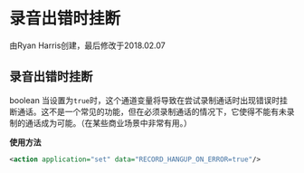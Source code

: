 # 录音出错时挂断

由Ryan Harris创建，最后修改于2018.02.07

## 录音出错时挂断

boolean 当设置为`true`时，这个通道变量将导致在尝试录制通话时出现错误时挂断通话。这不是一个常见的功能，但在必须录制通话的情况下，它使得不能有未录制的通话成为可能。（在某些商业场景中非常有用。）

**使用方法**

```xml
<action application="set" data="RECORD_HANGUP_ON_ERROR=true"/>
```